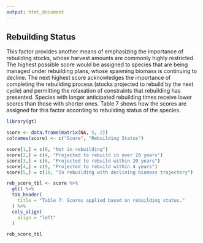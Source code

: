 ```yaml
---
output: html_document
---
```


## Rebuilding Status

This factor provides another means of emphasizing the importance of rebuilding stocks, whose harvest amounts are commonly highly restricted. The highest possible score would be assigned to species that are being managed under rebuilding plans, whose spawning biomass is continuing to decline. The next highest score acknowledges the importance of completing the rebuilding process (stocks projected to rebuild by the next cycle) and permitting the relaxation of constraints that rebuilding has presented. Species with longer anticipated rebuilding times receive lower scores than those with shorter ones. Table 7 shows how the scores are assigned for this factor according to rebuilding status of the species.

```r
library(gt)

score <- data.frame(matrix(NA, 5, 2))
colnames(score) <- c("Score", "Rebuilding Status")

score[1,] = c(0, "Not in rebuilding")
score[2,] = c(4, "Projected to rebuild in over 20 years")
score[3,] = c(6, "Projected to rebuild within 20 years")
score[4,] = c(9, "Projected to rebuild within 4 years")
score[5,] = c(10, "In rebuilding with declining biomass trajectory")

reb_score_tbl <- score %>%
  gt() %>%
  tab_header(
    title = "Table 7: Scores applied based on rebuilding status."
  ) %>%
  cols_align(
    align = "left"
  )

reb_score_tbl

```